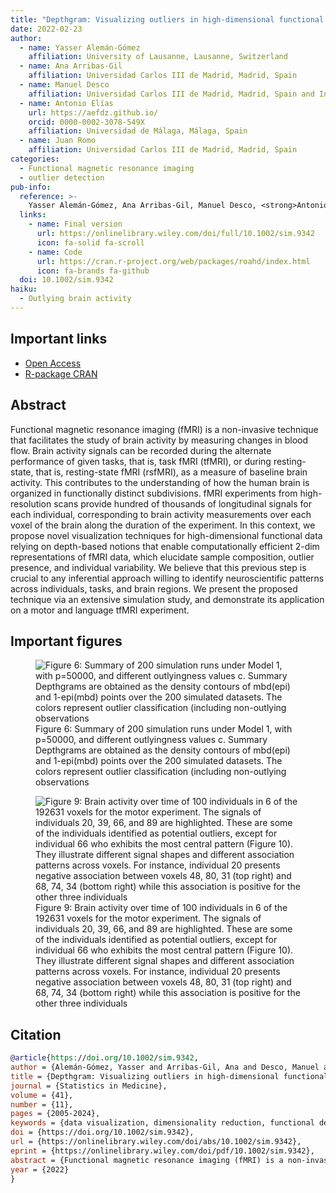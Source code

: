 ```yaml
---
title: "Depthgram: Visualizing outliers in high-dimensional functional data with application to fMRI data exploration"
date: 2022-02-23
author: 
  - name: Yasser Alemán-Gómez
    affiliation: University of Lausanne, Lausanne, Switzerland
  - name: Ana Arribas-Gil
    affiliation: Universidad Carlos III de Madrid, Madrid, Spain
  - name: Manuel Desco
    affiliation: Universidad Carlos III de Madrid, Madrid, Spain and Instituto de Investigación Sanitaria Gregorio Marañón (IiSGM), Madrid, Spain.
  - name: Antonio Elías
    url: https://aefdz.github.io/
    orcid: 0000-0002-3078-549X
    affiliation: Universidad de Málaga, Málaga, Spain
  - name: Juan Romo
    affiliation: Universidad Carlos III de Madrid, Madrid, Spain
categories:
  - Functional magnetic resonance imaging
  - outlier detection
pub-info:
  reference: >-
    Yasser Alemán-Gómez, Ana Arribas-Gil, Manuel Desco, <strong>Antonio Elías</strong>, Juan Romo (2022), "Depthgram: Visualizing outliers in high-dimensional functional data with application to fMRI data exploration", <em>Statistics in Medicine</em> , doi: <a href=" https://doi.org/10.1002/sim.9342"><code>10.1002/sim.9342</code></a>
  links:
    - name: Final version
      url: https://onlinelibrary.wiley.com/doi/full/10.1002/sim.9342
      icon: fa-solid fa-scroll
    - name: Code
      url: https://cran.r-project.org/web/packages/roahd/index.html
      icon: fa-brands fa-github
  doi: 10.1002/sim.9342
haiku:
  - Outlying brain activity
---
```


## Important links

-   [Open Access](https://onlinelibrary.wiley.com/doi/full/10.1002/sim.9342)
-   [R-package CRAN](https://cran.r-project.org/web/packages/roahd/index.html)

## Abstract

Functional magnetic resonance imaging (fMRI) is a non-invasive technique that facilitates the study of brain activity by measuring changes in blood flow. Brain activity signals can be recorded during the alternate performance of given tasks, that is, task fMRI (tfMRI), or during resting-state, that is, resting-state fMRI (rsfMRI), as a measure of baseline brain activity. This contributes to the understanding of how the human brain is organized in functionally distinct subdivisions. fMRI experiments from high-resolution scans provide hundred of thousands of longitudinal signals for each individual, corresponding to brain activity measurements over each voxel of the brain along the duration of the experiment. In this context, we propose novel visualization techniques for high-dimensional functional data relying on depth-based notions that enable computationally efficient 2-dim representations of fMRI data, which elucidate sample composition, outlier presence, and individual variability. We believe that this previous step is crucial to any inferential approach willing to identify neuroscientific patterns across individuals, tasks, and brain regions. We present the proposed technique via an extensive simulation study, and demonstrate its application on a motor and language tfMRI experiment.

## Important figures

![Figure 6: Summary of 200 simulation runs under Model 1, with p=50000, and different outlyingness values c. Summary Depthgrams are obtained as the density contours of mbd(epi) and 1-epi(mbd) points over the 200 simulated datasets. The colors represent outlier classification (including non-outlying observations](fig1.png)

![Figure 9: Brain activity over time of 100 individuals in 6 of the 192631 voxels for the motor experiment. The signals of individuals 20, 39, 66, and 89 are highlighted. These are some of the individuals identified as potential outliers, except for individual 66 who exhibits the most central pattern (Figure 10). They illustrate different signal shapes and different association patterns across voxels. For instance, individual 20 presents negative association between voxels 48, 80, 31 (top right) and 68, 74, 34 (bottom right) while this association is positive for the other three individuals](fig2.png)

## Citation

``` bibtex
@article{https://doi.org/10.1002/sim.9342,
author = {Alemán-Gómez, Yasser and Arribas-Gil, Ana and Desco, Manuel and Elías, Antonio and Romo, Juan},
title = {Depthgram: Visualizing outliers in high-dimensional functional data with application to fMRI data exploration},
journal = {Statistics in Medicine},
volume = {41},
number = {11},
pages = {2005-2024},
keywords = {data visualization, dimensionality reduction, functional depth, multidimensional outliers, FMRI},
doi = {https://doi.org/10.1002/sim.9342},
url = {https://onlinelibrary.wiley.com/doi/abs/10.1002/sim.9342},
eprint = {https://onlinelibrary.wiley.com/doi/pdf/10.1002/sim.9342},
abstract = {Functional magnetic resonance imaging (fMRI) is a non-invasive technique that facilitates the study of brain activity by measuring changes in blood flow. Brain activity signals can be recorded during the alternate performance of given tasks, that is, task fMRI (tfMRI), or during resting-state, that is, resting-state fMRI (rsfMRI), as a measure of baseline brain activity. This contributes to the understanding of how the human brain is organized in functionally distinct subdivisions. fMRI experiments from high-resolution scans provide hundred of thousands of longitudinal signals for each individual, corresponding to brain activity measurements over each voxel of the brain along the duration of the experiment. In this context, we propose novel visualization techniques for high-dimensional functional data relying on depth-based notions that enable computationally efficient 2-dim representations of fMRI data, which elucidate sample composition, outlier presence, and individual variability. We believe that this previous step is crucial to any inferential approach willing to identify neuroscientific patterns across individuals, tasks, and brain regions. We present the proposed technique via an extensive simulation study, and demonstrate its application on a motor and language tfMRI experiment.},
year = {2022}
}
```
